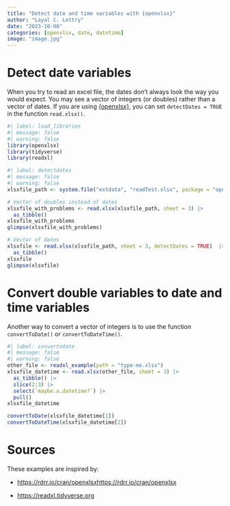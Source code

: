 ```yaml
---
title: "Detect date and time variables with {openxlsx}"
author: "Layal C. Lettry"
date: "2023-10-08"
categories: [openxlsx, date, datetime]
image: "image.jpg"
---
```


# Detect date variables

When you try to read an excel file, the dates don't always look the way you would expect. You may see a vector of integers (or doubles) rather than a vector of dates. If you are using [\{openxlsx\}](https://github.com/ycphs/openxlsx), you can set `detectDates = TRUE` in the function `read.xlsx()`.

```r
#| label: load_libraries
#| message: false
#| warning: false
library(openxlsx)
library(tidyverse)
library(readxl)
```

```r
#| label: detectdates
#| message: false
#| warning: false
xlsxfile_path <- system.file("extdata", "readTest.xlsx", package = "openxlsx")

# Vector of doubles instead of dates
xlsxfile_with_problems <- read.xlsx(xlsxfile_path, sheet = 3) |> 
  as_tibble()
xlsxfile_with_problems
glimpse(xlsxfile_with_problems)

# Vector of dates
xlsxfile <- read.xlsx(xlsxfile_path, sheet = 3, detectDates = TRUE)  |> 
  as_tibble()
xlsxfile
glimpse(xlsxfile)
```

# Convert double variables to date and time variables

Another way to convert a vector of integers is to use the function `convertToDate()` or `convertToDateTime()`.

```r
#| label: convertodate
#| message: false
#| warning: false
other_file <- readxl_example(path = "type-me.xlsx")
xlsxfile_datetime <- read.xlsx(other_file, sheet = 3) |> 
  as_tibble() |> 
  slice(2:3) |> 
  select(`maybe.a.datetime?`) |> 
  pull()
xlsxfile_datetime

convertToDate(xlsxfile_datetime[1])
convertToDateTime(xlsxfile_datetime[2])
```

# Sources

These examples are inspired by:

-   [https://rdrr.io/cran/openxlsxhttps://rdrr.io/cran/openxlsx](https://rdrr.io/cran/openxlsx/man/read.xlsx.html)

-   <https://readxl.tidyverse.org>
